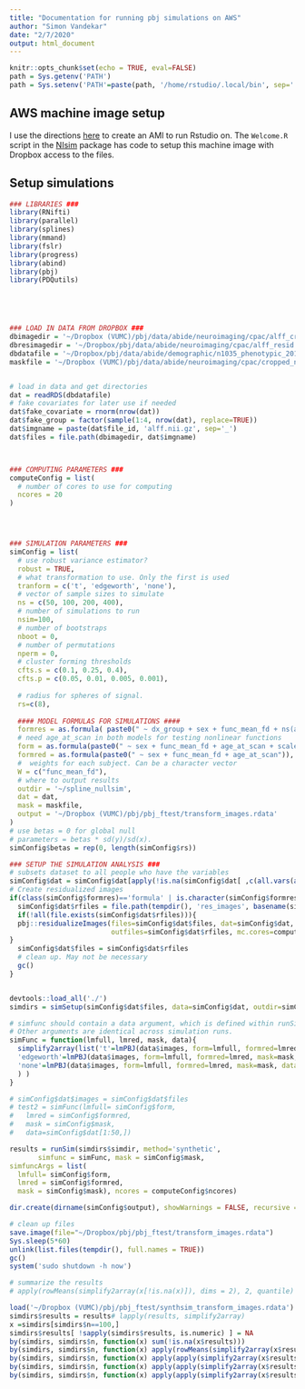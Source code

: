 ```yaml
---
title: "Documentation for running pbj simulations on AWS"
author: "Simon Vandekar"
date: "2/7/2020"
output: html_document
---
```


```r
knitr::opts_chunk$set(echo = TRUE, eval=FALSE)
path = Sys.getenv('PATH')
path = Sys.setenv('PATH'=paste(path, '/home/rstudio/.local/bin', sep=':'))
```

## AWS machine image setup

I use the directions [here](https://jagg19.github.io/2019/08/aws-r/#short-easy) to create an AMI to run Rstudio on.
The `Welcome.R` script in the [NIsim](https://github.com/simonvandekar/NIsim) package has code to setup this machine image with Dropbox access to the files.


## Setup simulations

```r
### LIBRARIES ###
library(RNifti)
library(parallel)
library(splines)
library(mmand)
library(fslr)
library(progress)
library(abind)
library(pbj)
library(PDQutils)





### LOAD IN DATA FROM DROPBOX ###
dbimagedir = '~/Dropbox (VUMC)/pbj/data/abide/neuroimaging/cpac/alff_cropped'
dbresimagedir = '~/Dropbox/pbj/data/abide/neuroimaging/cpac/alff_resid'
dbdatafile = '~/Dropbox/pbj/data/abide/demographic/n1035_phenotypic_20190509.rds'
maskfile = '~/Dropbox (VUMC)/pbj/data/abide/neuroimaging/cpac/cropped_n1035_mask.nii.gz'


# load in data and get directories
dat = readRDS(dbdatafile)
# fake covariates for later use if needed
dat$fake_covariate = rnorm(nrow(dat))
dat$fake_group = factor(sample(1:4, nrow(dat), replace=TRUE))
dat$imgname = paste(dat$file_id, 'alff.nii.gz', sep='_')
dat$files = file.path(dbimagedir, dat$imgname)



### COMPUTING PARAMETERS ###
computeConfig = list(
  # number of cores to use for computing
  ncores = 20
)




### SIMULATION PARAMETERS ###
simConfig = list(
  # use robust variance estimator?
  robust = TRUE,
  # what transformation to use. Only the first is used
  tranform = c('t', 'edgeworth', 'none'),
  # vector of sample sizes to simulate
  ns = c(50, 100, 200, 400),
  # number of simulations to run
  nsim=100,
  # number of bootstraps
  nboot = 0,
  # number of permutations
  nperm = 0,
  # cluster forming thresholds
  cfts.s = c(0.1, 0.25, 0.4),
  cfts.p = c(0.05, 0.01, 0.005, 0.001),
  
  # radius for spheres of signal.
  rs=c(8),
  
  #### MODEL FORMULAS FOR SIMULATIONS ####
  formres = as.formula( paste0(" ~ dx_group + sex + func_mean_fd + ns(age_at_scan, df=10)" )),
  # need age_at_scan in both models for testing nonlinear functions
  form = as.formula(paste0(" ~ sex + func_mean_fd + age_at_scan + scale(age_at_scan^2) + scale(age_at_scan^3)" )),
  formred = as.formula(paste0(" ~ sex + func_mean_fd + age_at_scan")),
  #  weights for each subject. Can be a character vector
  W = c("func_mean_fd"),
  # where to output results
  outdir = '~/spline_nullsim',
  dat = dat,
  mask = maskfile,
  output = '~/Dropbox (VUMC)/pbj/pbj_ftest/transform_images.rdata'
)
# use betas = 0 for global null
# parameters = betas * sd(y)/sd(x).
simConfig$betas = rep(0, length(simConfig$rs))
```


```r
### SETUP THE SIMULATION ANALYSIS ###
# subsets dataset to all people who have the variables
simConfig$dat = simConfig$dat[apply(!is.na(simConfig$dat[ ,c(all.vars(as.formula(simConfig$formres)), simConfig$W)]), 1, all), ]
# Create residualized images
if(class(simConfig$formres)=='formula' | is.character(simConfig$formres)){
  simConfig$dat$rfiles = file.path(tempdir(), 'res_images', basename(simConfig$dat$files))
  if(!all(file.exists(simConfig$dat$rfiles))){
  pbj::residualizeImages(files=simConfig$dat$files, dat=simConfig$dat, mask=simConfig$mask, form=simConfig$formres,
                         outfiles=simConfig$dat$rfiles, mc.cores=computeConfig$ncores)
}
  simConfig$dat$files = simConfig$dat$rfiles
  # clean up. May not be necessary
  gc()
}


devtools::load_all('./')
simdirs = simSetup(simConfig$dat$files, data=simConfig$dat, outdir=simConfig$outdir, nsim=simConfig$nsim, ns=simConfig$ns, mask=simConfig$mask, rs=simConfig$rs, betas=simConfig$betas )
```

```r
# simfunc should contain a data argument, which is defined within runSim
# Other arguments are identical across simulation runs.
simFunc = function(lmfull, lmred, mask, data){
  simplify2array(list('t'=lmPBJ(data$images, form=lmfull, formred=lmred, mask=mask, data=data, transform = 't')$stat,
  'edgeworth'=lmPBJ(data$images, form=lmfull, formred=lmred, mask=mask, data=data, transform = 'edgeworth')$stat,
  'none'=lmPBJ(data$images, form=lmfull, formred=lmred, mask=mask, data=data, transform = 'none')$stat
  ) )
}

# simConfig$dat$images = simConfig$dat$files
# test2 = simFunc(lmfull= simConfig$form,
#   lmred = simConfig$formred,
#   mask = simConfig$mask,
#   data=simConfig$dat[1:50,])

results = runSim(simdirs$simdir, method='synthetic',
       simfunc = simFunc, mask = simConfig$mask,
simfuncArgs = list(
  lmfull= simConfig$form,
  lmred = simConfig$formred,
  mask = simConfig$mask), ncores = computeConfig$ncores)

dir.create(dirname(simConfig$output), showWarnings = FALSE, recursive = TRUE)

# clean up files
save.image(file="~/Dropbox/pbj/pbj_ftest/transform_images.rdata")
Sys.sleep(5*60)
unlink(list.files(tempdir(), full.names = TRUE))
gc()
system('sudo shutdown -h now')

# summarize the results
# apply(rowMeans(simplify2array(x[!is.na(x)]), dims = 2), 2, quantile)
```

```r
load('~/Dropbox (VUMC)/pbj/pbj_ftest/synthsim_transform_images.rdata')
simdirs$results = results# lapply(results, simplify2array)
x =simdirs[simdirs$n==100,]
simdirs$results[ !sapply(simdirs$results, is.numeric) ] = NA
by(simdirs, simdirs$n, function(x) sum(!is.na(x$results)))
by(simdirs, simdirs$n, function(x) apply(rowMeans(simplify2array(x$results[!is.na(x$results)]), dims = 2), 2, quantile))
by(simdirs, simdirs$n, function(x) apply(apply(simplify2array(x$results[!is.na(x$results)]), 1:2, var ), 2, quantile, na.rm=TRUE) )
by(simdirs, simdirs$n, function(x) apply(apply(simplify2array(x$results[!is.na(x$results)]), 1:2, function(y) var(y)/mean(y) ), 2, quantile, na.rm=TRUE) )
by(simdirs, simdirs$n, function(x) apply(apply(simplify2array(x$results[!is.na(x$results)]), 1:2, function(y) sd(y)/sqrt(length(y)) ), 2, mean) )
```

